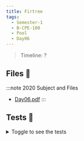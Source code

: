 ```yaml
---
title: Firtree
tags:
  - Semester-1
  - B-CPE-100
  - Pool
  - Day06
---
```

> Timeline: ?


## Files 📂

:::note 2020 Subject and Files
- [Day06.pdf](https://github.com/Studio-17/Epitech-Subjects/raw/main/Semester-1/B-CPE-100/Pool/Day06/Day06.pdf)
:::

## Tests 🤖
<details>
  <summary>Toggle to see the tests</summary>
  <div>
Yo
  </div>
</details>

